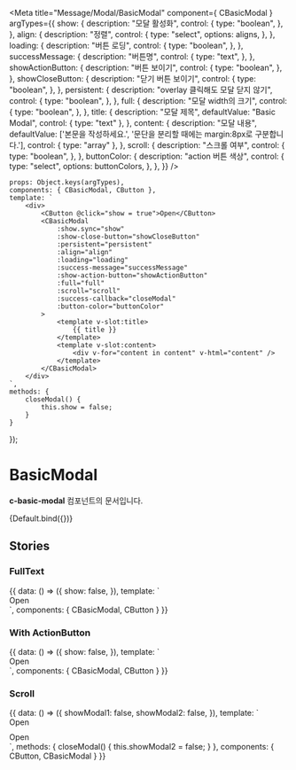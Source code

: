 
<Meta
    title="Message/Modal/BasicModal"
    component={ CBasicModal }
    argTypes={{
        show: {
            description: "모달 활성화",
            control: {
                type: "boolean",
            },
        },
        align: {
            description: "정렬",
            control: {
                type: "select",
                options: aligns,
            },
        },
        loading: {
            description: "버튼 로딩",
            control: {
                type: "boolean",
            },
        },
        successMessage: {
            description: "버튼명",
            control: {
                type: "text",
            },
        },
        showActionButton: {
            description: "버튼 보이기",
            control: {
                type: "boolean",
            },
        },
        showCloseButton: {
            description: "닫기 버튼 보이기",
            control: {
                type: "boolean",
            },
        },
        persistent: {
            description: "overlay 클릭해도 모달 닫지 않기",
            control: {
                type: "boolean",
            },
        },
        full: {
            description: "모달 width의 크기",
            control: {
                type: "boolean",
            },
        },
        title: {
            description: "모달 제목",
            defaultValue: "Basic Modal",
            control: { type: "text" },
        },
        content: {
            description: "모달 내용",
            defaultValue: ['본문을 작성하세요.', '문단을 분리할 때에는 margin:8px로 구분합니다.'],
            control: { type: "array" },
        },
        scroll: {
            description: "스크롤 여부",
            control: {
                type: "boolean",
            },
        },
        buttonColor: {
            description: "action 버튼 색상",
            control: {
                type: "select",
                options: buttonColors,
            },
        },
    }}
/>

    props: Object.keys(argTypes),
    components: { CBasicModal, CButton },
    template: `
        <div>
            <CButton @click="show = true">Open</CButton>
            <CBasicModal
                :show.sync="show"
                :show-close-button="showCloseButton"
                :persistent="persistent"
                :align="align"
                :loading="loading"
                :success-message="successMessage"
                :show-action-button="showActionButton"
                :full="full"
                :scroll="scroll"
                :success-callback="closeModal"
                :button-color="buttonColor"
            >
                <template v-slot:title>
                    {{ title }}
                </template>
                <template v-slot:content>
                    <div v-for="content in content" v-html="content" />
                </template>
            </CBasicModal>
        </div>
    `,
    methods: {
        closeModal() {
            this.show = false;
        }
    }
});

# BasicModal

**c-basic-modal** 컴포넌트의 문서입니다.

<Story name="Default" height="100px">
    {Default.bind({})}
</Story>

<ArgsTable story="Default" />

## Stories
### FullText
<Canvas>
    <Story name="FullText" height="100px">
        {{
            data: () => ({
                show: false,
            }),
            template: `
                <div>
                    <CButton @click="show = true">Open</CButton>
                    <CBasicModal
                        :show.sync="show"
                        align="left"
                    >
                        <template v-slot:title>
                          이용약관 및 유의사항
                        </template>
                        <template v-slot:content>
                            - 이용권 특성상 구매 후 중도 해지 및 이에 따른 환불이 불가능합니다.<br />
                            - 일부 콘텐츠는 작성자 또는 답변자 요청으로 열람이 제한될 수 있습니다.<br />
                            - 취소하면 결제에 사용된 할인 쿠폰은 소멸되며 재사용할 수 없습니다.<br />
                            - 결제에 따른 개인정보는 '개인정보 처리방침'에 근거하여 관리됩니다.
                        </template>
                    </CBasicModal>
                </div>
            `,
            components: {
                CBasicModal, CButton
            }
        }}
    </Story>
</Canvas>

### With ActionButton
<Canvas>
    <Story name="WithActionButton" height="100px">
        {{
            data: () => ({
                show: false,
            }),
            template: `
                <div>
                    <CButton @click="show = true">Open</CButton>
                    <CBasicModal
                        :show.sync="show"
                        align="left"
                        show-action-button
                    >
                        <template v-slot:title>
                          이용약관 및 유의사항
                        </template>
                        <template v-slot:content>
                            - 이용권 특성상 구매 후 중도 해지 및 이에 따른 환불이 불가능합니다.<br />
                            - 일부 콘텐츠는 작성자 또는 답변자 요청으로 열람이 제한될 수 있습니다.<br />
                            - 취소하면 결제에 사용된 할인 쿠폰은 소멸되며 재사용할 수 없습니다.<br />
                            - 결제에 따른 개인정보는 '개인정보 처리방침'에 근거하여 관리됩니다.
                        </template>
                    </CBasicModal>
                </div>
            `,
            components: {
                CBasicModal, CButton
            }
        }}
    </Story>
</Canvas>

### Scroll
<Canvas>
    <Story name="Scroll" height="100px">
        {{
            data: () => ({
                showModal1: false,
                showModal2: false,
            }),
            template: `
                <div>
                    <div style="margin-bottom: 10px">
                        <CButton @click="showModal1 = true">Open</CButton>
                        <CBasicModal :show.sync="showModal1" align="left" scroll>
                            <template v-slot:title>
                                모달 제목
                            </template>
                            <template v-slot:content>
                                Lorem ipsum dolor sit amet, consectetur adipiscing elit. Praesent non sollicitudin lacus. Morbi lacinia
                                tortor id purus varius, sit amet sodales erat consequat. Integer ultrices mauris vehicula eros lacinia,
                                at vulputate nibh euismod. Fusce at convallis nisl. Curabitur dui quam, rutrum quis semper vitae,
                                dapibus nec lorem. Sed maximus imperdiet urna. Suspendisse porta commodo nisl, at viverra sapien.
                                Praesent in felis enim. Sed mollis enim vel velit dapibus, eget consequat dolor convallis. Vivamus sit
                                amet ornare ex. Morbi porttitor blandit eros sit amet tincidunt. Vivamus imperdiet molestie lectus ac
                                tristique. Phasellus commodo commodo ligula, sollicitudin auctor erat rhoncus ac. Quisque lectus neque,
                                iaculis nec mauris sed, congue rutrum sem. Fusce cursus, tortor ut placerat auctor, risus arcu porttitor
                                tellus, ac pharetra lacus lectus eu dolor. Sed metus nibh, tincidunt pharetra pulvinar a, venenatis et
                                eros. Cras et libero mauris. Quisque bibendum odio ut ornare interdum. Nunc eu nulla sollicitudin,
                                facilisis dolor vel, placerat nibh. Donec eu ex iaculis, tincidunt turpis et, rhoncus neque. Mauris
                                feugiat urna urna. Donec ac dapibus leo, sit amet porttitor nisi. Mauris felis leo, scelerisque
                                scelerisque lobortis id, egestas tincidunt dui. Vivamus facilisis felis lectus, id tincidunt nisl
                                interdum et. Praesent accumsan congue mauris, non pellentesque enim feugiat vel. Praesent in ullamcorper
                                erat. Etiam mollis sed tellus a mattis. Ut placerat euismod egestas. Mauris blandit nunc eu justo
                                semper, sit amet interdum eros mollis. Quisque vitae massa purus. Phasellus at orci arcu. Aliquam erat
                                volutpat. Mauris bibendum orci nec ex semper, ac aliquam sapien placerat. Mauris cursus egestas justo id
                                elementum. Suspendisse quis cursus massa. Cras fermentum, risus non efficitur condimentum, orci arcu
                                sollicitudin diam, pharetra malesuada libero odio quis risus. Pellentesque in dui sodales, dapibus risus
                                ullamcorper, bibendum diam. Praesent sagittis nibh velit, quis tincidunt lorem viverra nec. Phasellus
                                eget placerat ante. Nulla ac nulla sed erat venenatis commodo. Aliquam id iaculis odio. Maecenas a
                                maximus orci. In hac habitasse platea dictumst. Quisque quis diam tellus. In ac euismod libero. Aliquam
                                semper, massa non dictum porttitor, nisi nulla aliquam risus, ornare iaculis tellus ligula sed nulla. Ut
                                aliquet ligula ac finibus fringilla. Pellentesque pulvinar eros vulputate, bibendum tortor a, imperdiet
                                metus. Ut rhoncus arcu est, nec elementum neque ultrices sit amet. Pellentesque dignissim ligula felis,
                                nec scelerisque elit condimentum vitae. In porta magna eget augue egestas pulvinar. Suspendisse
                                malesuada tellus sed massa pulvinar, sed maximus lorem elementum. Vivamus facilisis libero sit amet
                                lacinia malesuada. Nam varius tortor quis lacus ultrices fermentum.
                            </template>
                        </CBasicModal>
                    </div>
                    <div>
                        <CButton @click="showModal2 = true">Open</CButton>
                        <CBasicModal :show.sync="showModal2" align="left" show-action-button scroll :success-callback="closeModal">
                            <template v-slot:title>
                                모달 제목
                            </template>
                            <template v-slot:content>
                                Lorem ipsum dolor sit amet, consectetur adipiscing elit. Praesent non sollicitudin lacus. Morbi lacinia
                                tortor id purus varius, sit amet sodales erat consequat. Integer ultrices mauris vehicula eros lacinia,
                                at vulputate nibh euismod. Fusce at convallis nisl. Curabitur dui quam, rutrum quis semper vitae,
                                dapibus nec lorem. Sed maximus imperdiet urna. Suspendisse porta commodo nisl, at viverra sapien.
                                Praesent in felis enim. Sed mollis enim vel velit dapibus, eget consequat dolor convallis. Vivamus sit
                                amet ornare ex. Morbi porttitor blandit eros sit amet tincidunt. Vivamus imperdiet molestie lectus ac
                                tristique. Phasellus commodo commodo ligula, sollicitudin auctor erat rhoncus ac. Quisque lectus neque,
                                iaculis nec mauris sed, congue rutrum sem. Fusce cursus, tortor ut placerat auctor, risus arcu porttitor
                                tellus, ac pharetra lacus lectus eu dolor. Sed metus nibh, tincidunt pharetra pulvinar a, venenatis et
                                eros. Cras et libero mauris. Quisque bibendum odio ut ornare interdum. Nunc eu nulla sollicitudin,
                                facilisis dolor vel, placerat nibh. Donec eu ex iaculis, tincidunt turpis et, rhoncus neque. Mauris
                                feugiat urna urna. Donec ac dapibus leo, sit amet porttitor nisi. Mauris felis leo, scelerisque
                                scelerisque lobortis id, egestas tincidunt dui. Vivamus facilisis felis lectus, id tincidunt nisl
                                interdum et. Praesent accumsan congue mauris, non pellentesque enim feugiat vel. Praesent in ullamcorper
                                erat. Etiam mollis sed tellus a mattis. Ut placerat euismod egestas. Mauris blandit nunc eu justo
                                semper, sit amet interdum eros mollis. Quisque vitae massa purus. Phasellus at orci arcu. Aliquam erat
                                volutpat. Mauris bibendum orci nec ex semper, ac aliquam sapien placerat. Mauris cursus egestas justo id
                                elementum. Suspendisse quis cursus massa. Cras fermentum, risus non efficitur condimentum, orci arcu
                                sollicitudin diam, pharetra malesuada libero odio quis risus. Pellentesque in dui sodales, dapibus risus
                                ullamcorper, bibendum diam. Praesent sagittis nibh velit, quis tincidunt lorem viverra nec. Phasellus
                                eget placerat ante. Nulla ac nulla sed erat venenatis commodo. Aliquam id iaculis odio. Maecenas a
                                maximus orci. In hac habitasse platea dictumst. Quisque quis diam tellus. In ac euismod libero. Aliquam
                                semper, massa non dictum porttitor, nisi nulla aliquam risus, ornare iaculis tellus ligula sed nulla. Ut
                                aliquet ligula ac finibus fringilla. Pellentesque pulvinar eros vulputate, bibendum tortor a, imperdiet
                                metus. Ut rhoncus arcu est, nec elementum neque ultrices sit amet. Pellentesque dignissim ligula felis,
                                nec scelerisque elit condimentum vitae. In porta magna eget augue egestas pulvinar. Suspendisse
                                malesuada tellus sed massa pulvinar, sed maximus lorem elementum. Vivamus facilisis libero sit amet
                                lacinia malesuada. Nam varius tortor quis lacus ultrices fermentum.
                            </template>
                        </CBasicModal>
                    </div>
                </div>
            `,
            methods: {
                closeModal() {
                    this.showModal2 = false;
                }
            },
            components: { CButton, CBasicModal }
        }}
    </Story>
</Canvas>

